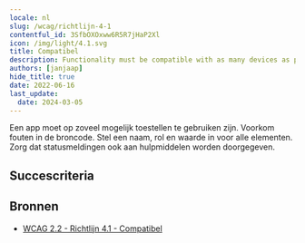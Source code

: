 ```yaml
---
locale: nl
slug: /wcag/richtlijn-4-1
contentful_id: 3SfbOXOxww6R5R7jHaP2Xl
icon: /img/light/4.1.svg
title: Compatibel
description: Functionality must be compatible with as many devices as possible.
authors: [janjaap]
hide_title: true
date: 2022-06-16
last_update:
  date: 2024-03-05
---
```


<Hero
  title="Compatibel"
  image="/img/light/4.1.svg"
  alt="WCAG 4.1 - Logo"
  prefix="Richtlijn 4.1"
/>

Een app moet op zoveel mogelijk toestellen te gebruiken zijn. Voorkom fouten in de broncode. Stel een naam, rol en waarde in voor alle elementen. Zorg dat statusmeldingen ook aan hulpmiddelen worden doorgegeven.

## Succescriteria

<LinkList title="Succescriteria" isHighlighted={true}>
  <LinkListItem
    url="/nl/richtlijnen/wcag/succescriterium-4-1-1"
    title="Succescriterium 4.1.1 - Parsen"
    label="Parsen"
    description="Ensure the source code of the app does not contain any errors and does not use any deprecated functions."
    image="/img/light/4.1.1.svg"
    alt="WCAG 4.1.1 - Logo"
  />
  <LinkListItem
    url="/nl/richtlijnen/wcag/succescriterium-4-1-2"
    title="Succescriterium 4.1.2 - Naam, rol, waarde"
    label="Naam, rol, waarde"
    description="Ensure it is clear for users of assistive technologies what actions can be performed."
    image="/img/light/4.1.2.svg"
    alt="WCAG 4.1.2 - Logo"
  />
  <LinkListItem
    url="/nl/richtlijnen/wcag/succescriterium-4-1-3"
    title="Succescriterium 4.1.3 - Statusberichten"
    label="Statusberichten"
    description="Ensure that status messages are also passed to assistive technologies."
    image="/img/light/4.1.3.svg"
    alt="WCAG 4.1.3 - Logo"
  />
</LinkList>

## Bronnen

- [WCAG 2.2 - Richtlijn 4.1 - Compatibel](https://www.w3.org/Translations/WCAG22-nl/#compatibel)
